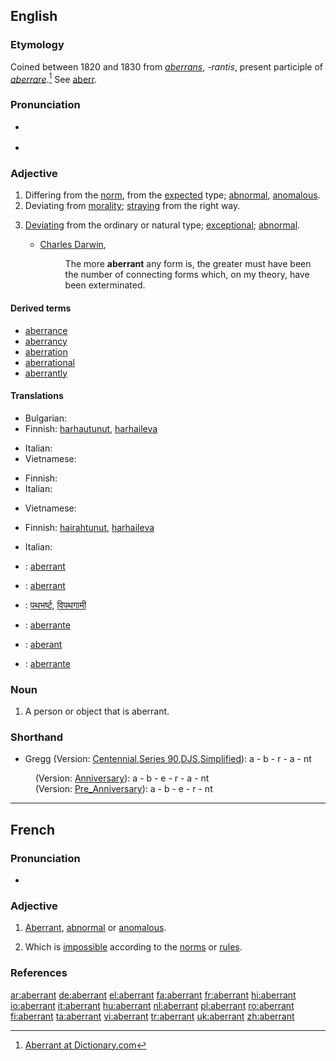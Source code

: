 ==English==

===Etymology===
Coined between 1820 and 1830 from {{etyl|la}} ''[[aberrans]]'', ''-rantis'', present participle of ''[[aberrare]]''.<ref>[http://dictionary.reference.com/browse/aberrant Aberrant at Dictionary.com]</ref> See [[aberr]].

===Pronunciation===
* {{a|UK}} {{IPA|/əˈbɛrənt/|/ˈæbərənt/}}
* {{a|US}} {{IPA|/əˈbɛrənt/}}

===Adjective===
{{en-adj}}

# Differing from the [[norm]], from the [[expected]] type; [[abnormal]], [[anomalous]].
# Deviating from [[morality]]; [[straying]] from the right way.
# {{biology}} [[deviating|Deviating]] from the ordinary or natural type; [[exceptional]]; [[abnormal]].
#* [[w:Charles Darwin|Charles Darwin]],
#*: The more '''aberrant''' any form is, the greater must have been the number of connecting forms which, on my theory, have been exterminated.

====Derived terms====
* [[aberrance]]
* [[aberrancy]]
* [[aberration]]
* [[aberrational]]
* [[aberrantly]]

====Translations====
{{trans-top|wandering; straying from the right way}}
* Bulgarian: {{t|bg|отклоняващ се (от правилния път).  |sc=Cyrl}}
* Finnish: [[harhautunut]], [[harhaileva]]
{{trans-mid}}
* Italian: {{t-|it|aberrante}}
* Vietnamese: {{t+|vi|lầm lạc|xs=Vietnamese}}
{{trans-bottom}}

{{trans-top|deviating from the ordinary or natural type; exceptional; abnormal}}
* Finnish: {{t+|fi|poikkeava}}
* Italian: {{t-|it|aberrante}}
{{trans-mid}}
* Vietnamese: {{t+|vi|khác thường|xs=Vietnamese}}
{{trans-bottom}}

{{trans-top|deviating from morality}}
* Finnish: [[hairahtunut]], [[harhaileva]]
{{trans-mid}}
* Italian: {{t-|it|aberrante}}
{{trans-bottom}}

{{checktrans-top}}
* {{ttbc|Catalan}}: [[aberrant]]
* {{ttbc|French}}: [[aberrant]]
* {{ttbc|Hindi}}: [[पथभर्ष्ट]], [[विपथगामी]]
{{trans-mid}}
* {{ttbc|Portuguese}}: [[aberrante]]
* {{ttbc|Romanian}}: [[aberant]]
* {{ttbc|Spanish}}: [[aberrante]]
{{checktrans-bottom}}

===Noun===
{{en-noun}}

# A person or object that is aberrant.

===Shorthand===
* Gregg (Version: [http://en.wikipedia.org/wiki/Gregg_Shorthand#Centennial_Gregg_Shorthand Centennial],[http://en.wikipedia.org/wiki/Gregg_Shorthand#Series_90_Gregg_Shorthand  Series 90],[http://en.wikipedia.org/wiki/Gregg_Shorthand#Diamond_Jubilee_Gregg_Shorthand  DJS],[http://en.wikipedia.org/wiki/Gregg_Shorthand#Simplified_Gregg_Shorthand Simplified]): a - b - r - a - nt
: (Version: [http://en.wikipedia.org/wiki/Gregg_Shorthand#Anniversary_Gregg_Shorthand Anniversary]): a - b - e - r - a - nt
: (Version: [http://en.wikipedia.org/wiki/Gregg_Shorthand#Pre_Anniversary_Gregg_Shorthand Pre_Anniversary]): a - b - e - r - nt

----

==French==

===Pronunciation===
* {{audio|Fr-aberrant.ogg|Audio}}

===Adjective===
{{fr-adj}}

# [[#English|Aberrant]], [[abnormal]] or [[anomalous]].
# {{sciences|lang=fr}} Which is [[impossible]] according to the [[norm]]s or [[rule]]s.

===References===

<div class="references"><references/></div>

[[ar:aberrant]]
[[de:aberrant]]
[[el:aberrant]]
[[fa:aberrant]]
[[fr:aberrant]]
[[hi:aberrant]]
[[io:aberrant]]
[[it:aberrant]]
[[hu:aberrant]]
[[nl:aberrant]]
[[pl:aberrant]]
[[ro:aberrant]]
[[fi:aberrant]]
[[ta:aberrant]]
[[vi:aberrant]]
[[tr:aberrant]]
[[uk:aberrant]]
[[zh:aberrant]]